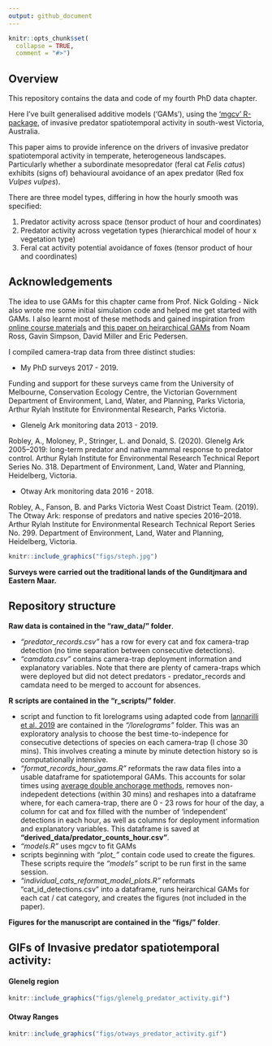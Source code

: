 ```yaml
---
output: github_document
---
```


<!-- README.md is generated from README.Rmd. Please edit that file -->

```r
knitr::opts_chunk$set(
  collapse = TRUE,
  comment = "#>")
```

## Overview

This repository contains the data and code of my fourth PhD data chapter. 

Here I've built generalised additive models ('GAMs'), using the ['mgcv' R-package](https://cran.r-project.org/web/packages/mgcv/mgcv.pdf), of invasive predator spatiotemporal activity in south-west Victoria, Australia. 

This paper aims to provide inference on the drivers of invasive predator spatiotemporal activity in temperate, heterogeneous landscapes. Particularly whether a subordinate mesopredator (feral cat *Felis catus*) exhibits (signs of) behavioural avoidance of an apex predator (Red fox *Vulpes vulpes*). 

There are three model types, differing in how the hourly smooth was specified:

1. Predator activity across space (tensor product of hour and coordinates)
2. Predator activity across vegetation types (hierarchical model of hour x vegetation type)
3. Feral cat activity potential avoidance of foxes (tensor product of hour and coordinates)


## Acknowledgements

The idea to use GAMs for this chapter came from Prof. Nick Golding - Nick also wrote me some initial simulation code and helped me get started with GAMs. I also learnt most of these methods and gained inspiration from [online course materials](https://noamross.github.io/mgcv-esa-2018/) and [this paper on heirarchical GAMs](https://peerj.com/articles/6876/) from Noam Ross, Gavin Simpson, David Miller and Eric Pedersen.

I compiled camera-trap data from three distinct studies:

- My PhD surveys 2017 - 2019. 

Funding and support for these surveys came from the University of Melbourne, Conservation Ecology Centre, the Victorian  Government Department of Environment, Land, Water, and Planning, Parks Victoria, Arthur Rylah Institute for Environmental Research, Parks Victoria. 

- Glenelg Ark monitoring data 2013 - 2019. 

Robley, A., Moloney, P., Stringer, L. and Donald, S. (2020). Glenelg Ark 2005–2019: long-term predator and native mammal response to predator control. Arthur Rylah Institute for Environmental Research Technical Report Series No. 318. Department of Environment, Land, Water and Planning, Heidelberg, Victoria.

- Otway Ark monitoring data 2016 - 2018. 

Robley, A., Fanson, B. and Parks Victoria West Coast District Team. (2019). The Otway Ark: response of predators and native species 2016–2018. Arthur Rylah Institute for Environmental Research Technical Report Series No. 299. Department of Environment, Land, Water and Planning, Heidelberg, Victoria.

```r
knitr::include_graphics("figs/steph.jpg")
```

**Surveys were carried out the traditional lands of the Gunditjmara and Eastern Maar.**


## Repository structure

**Raw data is contained in the "raw_data/" folder**.

- *"predator_records.csv"* has a row for every cat and fox camera-trap detection (no time separation between consecutive detections). 
- *"camdata.csv"* contains camera-trap deployment information and explanatory variables. Note that there are plenty of camera-traps which were deployed but did not detect predators - predator_records and camdata need to be merged to account for absences. 

**R scripts are contained in the "r_scripts/" folder**.

- script and function to fit lorelograms using adapted code from [Iannarilli et al. 2019](https://doi.org/10.1111/2041-210X.13308) are contained in the *"/lorelograms"* folder. This was an exploratory analysis to choose the best time-to-indepence for consecutive detections of species on each camera-trap (I chose 30 mins). This involves creating a minute by minute detection history so is computationally intensive.
- *"format_records_hour_gams.R"* reformats the raw data files into a usable dataframe for spatiotemporal GAMs. This accounts for solar times using [average double anchorage methods](https://doi.org/10.1111/2041-210X.13290), removes non-indepedent detections (within 30 mins) and reshapes into a dataframe where, for each camera-trap, there are 0 - 23 rows for hour of the day, a column for cat and fox filled with the number of 'independent' detections in each hour, as well as columns for deployment information and explanatory variables. This dataframe is saved at **"derived_data/predator_counts_hour.csv"**. 
- *"models.R"* uses mgcv to fit GAMs
- scripts beginning with *"plot_"* contain code used to create the figures. These scripts require the *"models"* script to be run first in the same session. 
- *"individual_cats_reformat_model_plots.R"* reformats "cat_id_detections.csv" into a dataframe, runs heirarchical GAMs for each cat / cat category, and creates the figures (not included in the paper). 

**Figures for the manuscript are contained in the "figs/" folder**.

## GIFs of Invasive predator spatiotemporal activity:

#### Glenelg region

```r
knitr::include_graphics("figs/glenelg_predator_activity.gif")
```

#### Otway Ranges

```r
knitr::include_graphics("figs/otways_predator_activity.gif")
```

